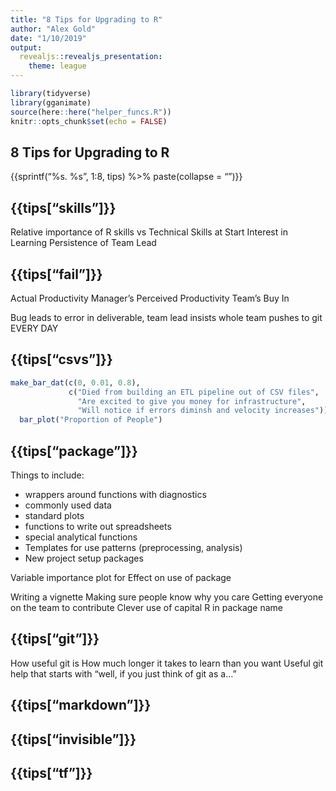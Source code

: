 ```yaml
---
title: "8 Tips for Upgrading to R"
author: "Alex Gold"
date: "1/10/2019"
output: 
  revealjs::revealjs_presentation:
    theme: league
---
```


```r
library(tidyverse)
library(gganimate)
source(here::here("helper_funcs.R"))
knitr::opts_chunk$set(echo = FALSE)
```

## 8 Tips for Upgrading to R

{{sprintf("%s. %s", 1:8, tips) %>% paste(collapse = "\n")}}


## {{tips["skills"]}}
Relative importance of R skills vs Technical Skills at Start
Interest in Learning
Persistence of Team Lead

## {{tips["fail"]}}
Actual Productivity
Manager's Perceived Productivity
Team's Buy In 

Bug leads to error in deliverable, team lead insists whole team pushes to git EVERY DAY

## {{tips["csvs"]}}
```r
make_bar_dat(c(0, 0.01, 0.8), 
             c("Died from building an ETL pipeline out of CSV files", 
               "Are excited to give you money for infrastructure", 
               "Will notice if errors diminsh and velocity increases")) %>%
  bar_plot("Proportion of People")
```

## {{tips["package"]}}

Things to include:

* wrappers around functions with diagnostics
* commonly used data
* standard plots
* functions to write out spreadsheets
* special analytical functions
* Templates for use patterns (preprocessing, analysis)
* New project setup packages

Variable importance plot for Effect on use of package

Writing a vignette
Making sure people know why you care
Getting everyone on the team to contribute
Clever use of capital R in package name

## {{tips["git"]}}


How useful git is
How much longer it takes to learn than you want
Useful git help that starts with "well, if you just think of git as a..."

## {{tips["markdown"]}}

## {{tips["invisible"]}}

## {{tips["tf"]}}
